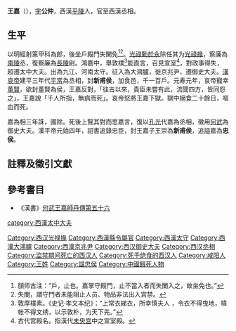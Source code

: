 {{otheruses|王嘉}}
'''王嘉'''（{{bd|前1世纪|？|前2年||}}），[[表字|字]]'''公仲'''，西漢[[平陵县_(陕西)|平陵]]人，官至西漢丞相。
==生平==
以明經射策甲科為郎，後坐戶殿門失闌免<ref>顏师古注：“戶，止也。嘉掌守殿門，止不當入者而失闌入之，故坐免也。”</ref><ref>失闌，謂守門者未能阻止人员、物品非法出入宫禁。</ref>。[[光祿勳|光祿勳]][[於永|於永]]除任其为[[光祿掾|光祿掾]]，察廉為[[南陵县_(西汉)|南陵]]丞，復察廉為[[长陵县_(西汉)|長陵]]尉。鴻嘉中，舉敦樸<ref>敦厚樸素。《史记·孝文本纪》：“上常衣綈衣，所幸慎夫人 ，令衣不得曳地，幃帐不得文绣，以示敦朴，为天下先。”</ref>能直言，召見宣室<ref>古代宫殿名。指漢代[[未央宫|未央宫]]中之宣室殿。</ref>，對政事得失，超遷太中大夫。出為九江、河南太守。征入為大鴻臚，徙京兆尹，遷御史大夫。[[漢哀帝|漢哀帝]]建平三年代[[平當|平當]]為丞相，封'''新甫侯'''，加食邑，千一百戶。元寿元年，哀帝寵幸[[董賢|董賢]]，欲封董賢為侯，王嘉反對，「往古以來，貴臣未嘗有此，流聞四方，皆同怨之」，王嘉說「千人所指，無病而死」。哀帝怒將王嘉下獄。獄中絕食二十餘日，嘔血而死。

嘉為相三年誅，國除。死後上覽其對而思嘉言，復以[[孔光|孔光]]代嘉為丞相，徵用[[何武|何武]]為御史大夫。漢平帝元始四年，詔書追錄忠臣，封王嘉子王崇為'''新甫侯'''，追謚嘉為'''忠侯'''。

==註釋及徵引文獻==
{{reflist|2}}

==參考書目==
* 《漢書》[[:s:漢書/卷086|何武王嘉師丹傳第五十六]]
{{start box}}
{{s-before|[[平當|平當]]}}
{{s-title|[[西汉|西汉]][[御史大夫|御史大夫]]|前5年—前4年}}
{{s-after|[[王崇_(琅琊)|王崇]]}}
{{s-before|[[平当|平当]]}}
{{s-title|[[西汉|西汉]][[丞相|丞相]]|前5年}}
{{s-after|[[王崇_(琅琊)|王崇]]}}
{{end box}}
{{西汉丞相}}
[[Category:西汉光禄掾|Category:西汉光禄掾]]
[[Category:西漢縣令屬官|Category:西漢縣令屬官]]
[[category:西漢太中大夫|category:西漢太中大夫]]
[[Category:西漢太守|Category:西漢太守]]
[[Category:西漢大鴻臚|Category:西漢大鴻臚]]
[[Category:西漢京兆尹|Category:西漢京兆尹]]
[[Category:西汉御史大夫|Category:西汉御史大夫]]
[[Category:西汉丞相|Category:西汉丞相]]
[[Category:监禁期间死亡的西汉人|Category:监禁期间死亡的西汉人]]
[[Category:死于绝食的西汉人|Category:死于绝食的西汉人]]
[[Category:咸阳人|Category:咸阳人]]
[[Category:王姓|Category:王姓]]
[[Category:諡忠侯|Category:諡忠侯]]
[[Category:中國餓死人物|Category:中國餓死人物]]